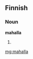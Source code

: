 ==Finnish==

===Noun===
'''mahalla'''

# {{fi-form of|maha|type=noun|case=adessive|pl=singular}}

[[mg:mahalla]]